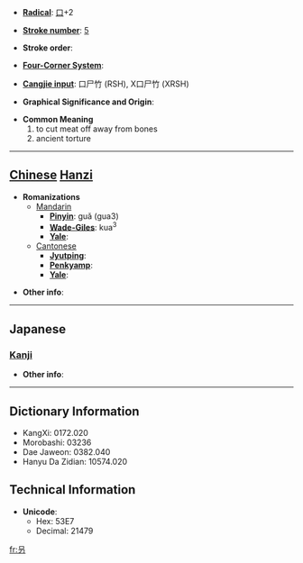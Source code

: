 * '''[[Wiktionary:Chinese radical index| Radical]]''': [[Wiktionary:Chinese radical index 口|口]]+2

* '''[[Wiktionary:Chinese total strokes index|Stroke number]]''': [[Wiktionary:Chinese total strokes index 5|5]]

* '''Stroke order''': 

* '''[[Wiktionary:Chinese four corner index|Four-Corner System]]''': 

* '''[[Wiktionary:Chinese Cangjie index|Cangjie input]]''': 口尸竹 (RSH), X口尸竹 (XRSH)

* '''Graphical Significance and Origin''': 

* '''Common Meaning'''
*#to cut meat off away from bones
*# ancient torture


----

== [[Chinese]] [[Hanzi]] ==

* '''Romanizations'''
** [[Mandarin]]
*** '''[[Pinyin]]''': guǎ (gua3)
*** '''[[Wade-Giles]]''': kua<sup>3</sup>
*** '''[[Yale]]''': 
**[[Cantonese]]
***'''[[Jyutping]]''':
***'''[[Penkyamp]]''': 
***'''[[Yale]]''': 

* '''Other info''': 

----

==Japanese==
===[[Kanji]]===
{{kanji|on readings=[[か]] (ka), [[け]] (ke)|kun readings=[[わける]] (wakeru)}}

* '''Other info''':  

----

== Dictionary Information ==

* KangXi: 0172.020
* Morobashi: 03236
* Dae Jaweon: 0382.040
* Hanyu Da Zidian: 10574.020

== Technical Information ==

* '''Unicode''':
** Hex: 53E7
** Decimal: 21479

[[fr:叧]]